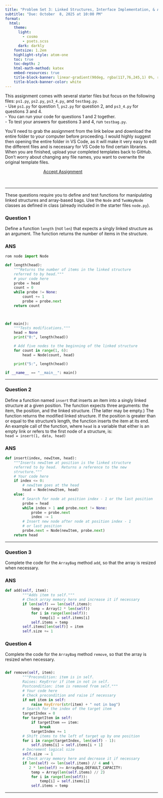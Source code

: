 ```yaml
---
title: "Problem Set 3: Linked Structures, Interface Implementation, & ArrayBag"
subtitle: "Due: October  8, 2025 at 10:00 PM"
format:
  html:
    theme:
      light: 
        - cosmo
        - psets.scss
      dark: darkly
    fontsize: 1.2em
    highlight-style: atom-one
    toc: true
    toc-depth: 2
    html-math-method: katex
    embed-resources: true
    title-block-banner: linear-gradient(90deg, rgba(117,76,245,1) 0%, rgba(0,212,255,1) 100%)
    title-block-banner-color: white
---
```


This assignment comes with several starter files but focus on the following files: `ps1.py`, `ps2.py`, `ps3_4.py`, and `testbag.py`.  
  - Use `ps1.py` for question 1, `ps2.py` for question 2, and `ps3_4.py` for questions 3 and 4.  
  - You can run your code for questions 1 and 2 together.  
  - To test your answers for questions 3 and 4, run `testbag.py`.
  
  You’ll need to grab the assignment from the link below and download the entire folder to your computer before proceeding. I would highly suggest then opening the entire folder in VS Code, as it will make it very easy to edit the different files and is necessary for VS Code to find certain libraries. When you are finished, upload your completed templates back to GitHub. Don’t worry about changing any file names, you want to overwrite the original template files.

```{=html}
<a href='https://classroom.github.com/a/QLPGMJ3O' target="_blank" class="btn btn-info" style='margin:auto; display: block; width:50%;'>Accept Assignment</a>
```
<br>

---

These questions require you to define and test functions for manipulating linked structures and array-based bags. Use the `Node` and `TwoWayNode` classes as defined in class (already included in the starter files `node.py`).

### **Question 1**

Define a function `length` (not `len`) that expects a singly linked structure as an argument. The function returns the number of items in the structure.

### ANS

```python
rom node import Node

def length(head):
    """Returns the number of items in the linked structure
    referred to by head."""
    # your code here
    probe = head
    count = 0
    while probe != None:
        count += 1
        probe = probe.next
    return count
    
    

def main():
    """Tests modifications."""
    head = None
    print("0:", length(head))

    # Add five nodes to the beginning of the linked structure
    for count in range(1, 6):
        head = Node(count, head)

    print("5:", length(head))

if __name__ == "__main__": main()


```
---

### **Question 2**

Define a function named `insert` that inserts an item into a singly linked structure at a given position. The function expects three arguments: the item, the position, and the linked structure. (The latter may be empty.) The function returns the modified linked structure. If the position is greater than or equal to the structure’s length, the function inserts the item at its end.  
An example call of the function, where `head` is a variable that either is an empty link or refers to the first node of a structure, is:  
`head = insert(1, data, head)`

### ANS
```python
def insert(index, newItem, head):
    """Inserts newItem at position is the linked structure
    referred to by head.  Returns a reference to the new
    structure."""
    # Your code here
    if index <= 0:
        # newItem goes at the head
        head = Node(newItem, head)
    else:
        # Search for node at position index - 1 or the last position
        probe = head
        while index > 1 and probe.next != None:   
            probe = probe.next
            index -= 1
        # Insert new node after node at position index - 1 
        # or last position
        probe.next = Node(newItem, probe.next)
    return head

```
---

### **Question 3**

Complete the code for the `ArrayBag` method `add`, so that the array is resized when necessary.

### ANS

```python
def add(self, item):
        """Adds item to self."""
        # Check array memory here and increase it if necessary
        if len(self) == len(self.items):
            temp = Array(2 * len(self))
            for i in range(len(self)):
                temp[i] = self.items[i]
            self.items = temp
        self.items[len(self)] = item
        self.size += 1


```


### **Question 4**

Complete the code for the `ArrayBag` method `remove`, so that the array is resized when necessary.

```python

def remove(self, item):
        """Precondition: item is in self.
        Raises: KeyError if item in not in self.
        Postcondition: item is removed from self."""
        # Your code here
        # Check precondition and raise if necessary
        if not item in self:
            raise KeyError(str(item) + " not in bag")
        # Search for the index of the target item
        targetIndex = 0
        for targetItem in self:
            if targetItem == item:
                break
            targetIndex += 1
        # Shift items to the left of target up by one position
        for i in range(targetIndex, len(self) - 1):
            self.items[i] = self.items[i + 1]
        # Decrement logical size
        self.size -= 1
        # Check array memory here and decrease it if necessary
        if len(self) <= len(self.items) // 4 and \
           2 * len(self) >= ArrayBag.DEFAULT_CAPACITY:
            temp = Array(len(self.items) // 2)
            for i in range(len(self)):
                temp[i] = self.items[i]
            self.items = temp
```
---

